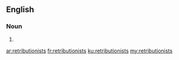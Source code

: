 ==English==

===Noun===
{{head|en|noun plural form}}

# {{plural of|retributionist|lang=en}}

[[ar:retributionists]]
[[fr:retributionists]]
[[ku:retributionists]]
[[my:retributionists]]